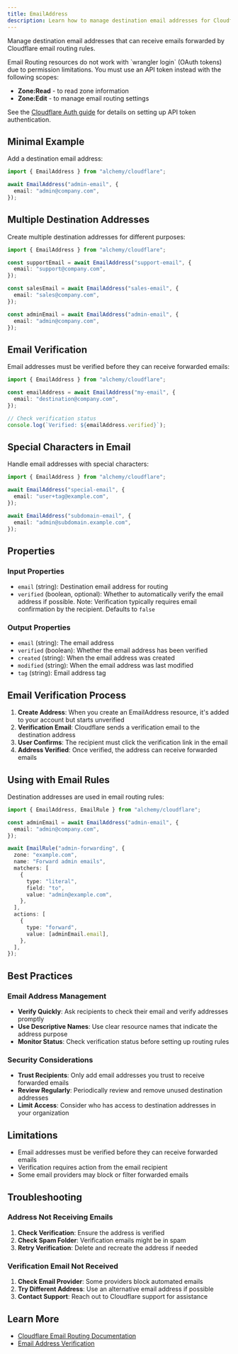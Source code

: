 ```yaml
---
title: EmailAddress
description: Learn how to manage destination email addresses for Cloudflare email routing using Alchemy.
---
```



Manage destination email addresses that can receive emails forwarded by Cloudflare email routing rules.

<Aside type="caution">
Email Routing resources do not work with `wrangler login` (OAuth tokens) due to permission limitations. You must use an API token instead with the following scopes:

- **Zone:Read** - to read zone information
- **Zone:Edit** - to manage email routing settings

See the [Cloudflare Auth guide](../../guides/cloudflare-auth.md) for details on setting up API token authentication.

</Aside>

## Minimal Example

Add a destination email address:

```ts
import { EmailAddress } from "alchemy/cloudflare";

await EmailAddress("admin-email", {
  email: "admin@company.com",
});
```

## Multiple Destination Addresses

Create multiple destination addresses for different purposes:

```ts
import { EmailAddress } from "alchemy/cloudflare";

const supportEmail = await EmailAddress("support-email", {
  email: "support@company.com",
});

const salesEmail = await EmailAddress("sales-email", {
  email: "sales@company.com",
});

const adminEmail = await EmailAddress("admin-email", {
  email: "admin@company.com",
});
```

## Email Verification

Email addresses must be verified before they can receive forwarded emails:

```ts
import { EmailAddress } from "alchemy/cloudflare";

const emailAddress = await EmailAddress("my-email", {
  email: "destination@company.com",
});

// Check verification status
console.log(`Verified: ${emailAddress.verified}`);
```

## Special Characters in Email

Handle email addresses with special characters:

```ts
import { EmailAddress } from "alchemy/cloudflare";

await EmailAddress("special-email", {
  email: "user+tag@example.com",
});

await EmailAddress("subdomain-email", {
  email: "admin@subdomain.example.com",
});
```

## Properties

### Input Properties

- `email` (string): Destination email address for routing
- `verified` (boolean, optional): Whether to automatically verify the email address if possible. Note: Verification typically requires email confirmation by the recipient. Defaults to `false`

### Output Properties

- `email` (string): The email address
- `verified` (boolean): Whether the email address has been verified
- `created` (string): When the email address was created
- `modified` (string): When the email address was last modified
- `tag` (string): Email address tag

## Email Verification Process

1. **Create Address**: When you create an EmailAddress resource, it's added to your account but starts unverified
2. **Verification Email**: Cloudflare sends a verification email to the destination address
3. **User Confirms**: The recipient must click the verification link in the email
4. **Address Verified**: Once verified, the address can receive forwarded emails

## Using with Email Rules

Destination addresses are used in email routing rules:

```ts
import { EmailAddress, EmailRule } from "alchemy/cloudflare";

const adminEmail = await EmailAddress("admin-email", {
  email: "admin@company.com",
});

await EmailRule("admin-forwarding", {
  zone: "example.com",
  name: "Forward admin emails",
  matchers: [
    {
      type: "literal",
      field: "to",
      value: "admin@example.com",
    },
  ],
  actions: [
    {
      type: "forward",
      value: [adminEmail.email],
    },
  ],
});
```

## Best Practices

### Email Address Management

- **Verify Quickly**: Ask recipients to check their email and verify addresses promptly
- **Use Descriptive Names**: Use clear resource names that indicate the address purpose
- **Monitor Status**: Check verification status before setting up routing rules

### Security Considerations

- **Trust Recipients**: Only add email addresses you trust to receive forwarded emails
- **Review Regularly**: Periodically review and remove unused destination addresses
- **Limit Access**: Consider who has access to destination addresses in your organization

## Limitations

- Email addresses must be verified before they can receive forwarded emails
- Verification requires action from the email recipient
- Some email providers may block or filter forwarded emails

## Troubleshooting

### Address Not Receiving Emails

1. **Check Verification**: Ensure the address is verified
2. **Check Spam Folder**: Verification emails might be in spam
3. **Retry Verification**: Delete and recreate the address if needed

### Verification Email Not Received

1. **Check Email Provider**: Some providers block automated emails
2. **Try Different Address**: Use an alternative email address if possible
3. **Contact Support**: Reach out to Cloudflare support for assistance

## Learn More

- [Cloudflare Email Routing Documentation](https://developers.cloudflare.com/email-routing/)
- [Email Address Verification](https://developers.cloudflare.com/email-routing/get-started/enable-email-routing/#2-add-destination-addresses)
